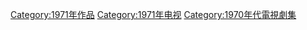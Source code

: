 {{cat year nav
| year = 1971
| cat = 電視劇集
| sortkey = 電視劇集
| article = 電視劇
| in = 
}}
[[Category:1971年作品|Category:1971年作品]]
[[Category:1971年电视|Category:1971年电视]]
[[Category:1970年代電視劇集|Category:1970年代電視劇集]]